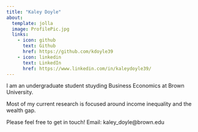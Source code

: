 ```yaml
---
title: "Kaley Doyle"
about:
  template: jolla
  image: ProfilePic.jpg
  links:
    - icon: github
      text: Github
      href: https://github.com/kdoyle39
    - icon: linkedin
      text: LinkedIn
      href: https://www.linkedin.com/in/kaleydoyle39/
---
```



I am an undergraduate student stuyding Business Economics at Brown University.

Most of my current research is focused around income inequality and the wealth gap.

Please feel free to get in touch!
Email: kaley_doyle@brown.edu
